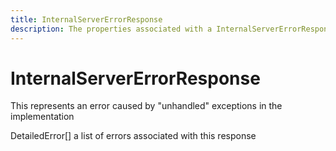 ```yaml
---
title: InternalServerErrorResponse
description: The properties associated with a InternalServerErrorResponse
---
```


InternalServerErrorResponse
===============================================
This represents an error caused by "unhandled" exceptions in the implementation

<Reference>
  <Field name="detailed_errors" nullable={true}>
    <Type>
      DetailedError[]
    </Type>
    <Description>
      a list of errors associated with this response
    </Description>
  </Field>
</Reference>